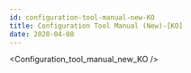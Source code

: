 ```yaml
---
id: configuration-tool-manual-new-KO
title: Configuration Tool Manual (New)-[KO]
date: 2020-04-08
---
```


<!-- 상위 문서인 /docs/Product/Modules/Serial-to-Ethernet-Module/WIZ750SR/Configuration-Tool-Manual-New-KO.mdx 문서를 수정해주세요 -->


<Configuration_tool_manual_new_KO />

